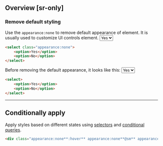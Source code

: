 ## Overview [sr-only]
<Overview/>

### Remove default styling
Use the `appearance:none` to remove default appearance of element. It is usually used to customize UI controls element.
<Demo>
    <select className="appearance:none background:revert">
        <option>Yes</option>
        <option>No</option>
    </select>
</Demo>
```html
<select class="appearance:none">
    <option>Yes</option>
    <option>No</option>
</select>
```
Before removing the default appearance, it looks like this:
<Demo>
    <select className="background:revert">
        <option>Yes</option>
        <option>No</option>
    </select>
</Demo>
```html
<select>
    <option>Yes</option>
    <option>No</option>
</select>
```

---

## Conditionally apply
Apply styles based on different states using [selectors](/docs/state-selectors) and [conditional queries](/docs/conditional-queries).
```html
<div class="appearance:none**:hover** appearance:none**@sm** appearance:none**@dark** appearance:none**@print**">…</div>
```

